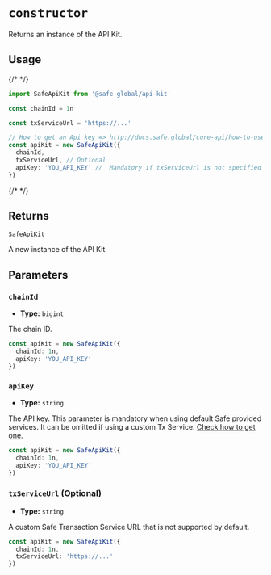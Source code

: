 # `constructor`

Returns an instance of the API Kit.

## Usage

{/* <!-- vale off --> */}

```typescript
import SafeApiKit from '@safe-global/api-kit'

const chainId = 1n

const txServiceUrl = 'https://...'

// How to get an Api key => http://docs.safe.global/core-api/how-to-use-api-keys
const apiKit = new SafeApiKit({
  chainId,
  txServiceUrl, // Optional
  apiKey: 'YOU_API_KEY' //  Mandatory if txServiceUrl is not specified
})
```

{/* <!-- vale on --> */}

## Returns

`SafeApiKit`

A new instance of the API Kit.

## Parameters

### `chainId`

- **Type:** `bigint`

The chain ID.

```typescript focus=2
const apiKit = new SafeApiKit({
  chainId: 1n,
  apiKey: 'YOU_API_KEY'
})
```

### `apiKey`

- **Type:** `string`

The API key. This parameter is mandatory when using default Safe provided services. It can be omitted if using a custom Tx Service. [Check how to get one](../core-api/how-to-use-api-keys).

```typescript focus=3
const apiKit = new SafeApiKit({
  chainId: 1n,
  apiKey: 'YOU_API_KEY'
})
```

### `txServiceUrl` (Optional)

- **Type:** `string`

A custom Safe Transaction Service URL that is not supported by default.

```typescript focus=3
const apiKit = new SafeApiKit({
  chainId: 1n,
  txServiceUrl: 'https://...'
})
```
